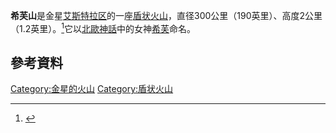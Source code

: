 {{Infobox feature on celestial object
|name        = 希芙山
|image       = Sif Mons 3D.jpg
|image_size  = 250px
|caption     = 计算机生成的希芙山模拟图
|type        = 山脉
|globe       = 金星
|coordinates = {{coord|22.0|N|352.4|E|globe:venus_type:landmark|display=inline,title}}
|diameter    = {{convert|200|km}}
|eponym      = [[希芙|希芙]]
}}
'''希芙山'''是金星[[艾斯特拉区|艾斯特拉区]]的一座[[盾状火山|盾状火山]]，直径300公里（190英里）、高度2公里（1.2英里）。<ref>{{cite web
 | title = PIA00108: 金星 - 希芙山三维透视图
 | work = [http://photojournal.jpl.nasa.gov/ 行星照片日志]
 | publisher = NASA / 喷气推进实验室 / 加州理工学院
 | date = 1996-02-02
 | url = http://photojournal.jpl.nasa.gov/catalog/PIA00108
 | accessdate = 2013-06-02
 | archive-date = 2021-03-21
 | archive-url = https://web.archive.org/web/20210321220357/https://photojournal.jpl.nasa.gov/catalog/PIA00108
 | dead-url = no
 }}</ref>它以[[北歐神話|北歐神話]]中的女神[[希芙|希芙]]命名。
==參考資料==
{{reflist}}

{{Venus}}

[[Category:金星的火山|Category:金星的火山]]
[[Category:盾状火山|Category:盾状火山]]

{{crater-stub}}